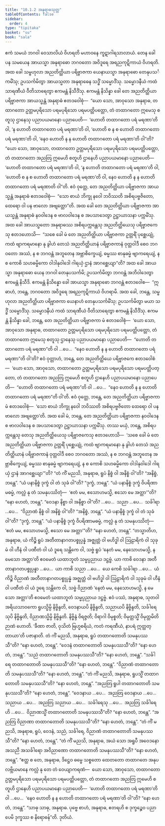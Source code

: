 ```yaml
---
title: "10.1.2 အနုရာဓသုတ္တ"
tableOfContents: false
sidebar:
  order: 4
type: "tipitaka"
basket: "su"
book: "sala"
---
```



<DynamicBreadcrumb />

<Division number="411" book="sala">

<Paragraph number="1763" book="sala">
ဧကံ သမယံ ဘဂဝါ ဝေသာလိယံ ဝိဟရတိ မဟာဝနေ ကူဋာဂါရသာလာယံ. တေန ခေါ ပန သမယေန အာယသ္မာ အနုရာဓော ဘဂဝတော အဝိဒူရေ အရညကုဋိကာယံ ဝိဟရတိ. အထ ခေါ သမ္ဗဟုလာ အညတိတ္ထိယာ ပရိဗ္ဗာဇကာ ယေနာယသ္မာ အနုရာဓော တေနုပသင်္ကမိံသု; ဥပသင်္ကမိတွာ အာယသ္မတာ အနုရာဓေန သဒ္ဓိံ သမ္မောဒိံသု. သမ္မောဒနီယံ ကထံ သာရဏီယံ ဝီတိသာရေတွာ ဧကမန္တံ နိသီဒိံသု. ဧကမန္တံ နိသိန္နာ ခေါ တေ အညတိတ္ထိယာ ပရိဗ္ဗာဇကာ အာယသ္မန္တံ အနုရာဓံ ဧတဒဝေါစုံ—  “ယော သော, အာဝုသော အနုရာဓ, တထာဂတော ဥတ္တမပုရိသော ပရမပုရိသော ပရမပတ္တိပတ္တော, တံ တထာဂတော ဣမေသု စတူသု ဌာနေသု ပညာပယမာနော ပညာပေတိ—  ‘ဟောတိ တထာဂတော ပရံ မရဏာ’တိ ဝါ, ‘န ဟောတိ တထာဂတော ပရံ မရဏာ’တိ ဝါ, ‘ဟောတိ စ န စ ဟောတိ တထာဂတော ပရံ မရဏာ’တိ ဝါ, ‘နေဝ ဟောတိ န န ဟောတိ တထာဂတော ပရံ မရဏာ’တိ ဝါ”တိ? “ယော သော, အာဝုသော, တထာဂတော ဥတ္တမပုရိသော ပရမပုရိသော ပရမပတ္တိပတ္တော, တံ တထာဂတော အညတြ ဣမေဟိ စတူဟိ ဌာနေဟိ ပညာပယမာနော ပညာပေတိ—  ‘ဟောတိ တထာဂတော ပရံ မရဏာ’တိ ဝါ, ‘န ဟောတိ တထာဂတော ပရံ မရဏာ’တိ ဝါ, ‘ဟောတိ စ န စ ဟောတိ တထာဂတော ပရံ မရဏာ’တိ ဝါ, နေဝ ဟောတိ န န ဟောတိ တထာဂတော ပရံ မရဏာတိ ဝါ”တိ. ဧဝံ ဝုတ္တေ, တေ အညတိတ္ထိယာ ပရိဗ္ဗာဇကာ အာယသ္မန္တံ အနုရာဓံ ဧတဒဝေါစုံ—  “သော စာယံ ဘိက္ခု နဝေါ ဘဝိဿတိ အစိရပဗ္ဗဇိတော, ထေရော ဝါ ပန ဗာလော အဗျတ္တော”တိ. အထ ခေါ တေ အညတိတ္ထိယာ ပရိဗ္ဗာဇကာ အာယသ္မန္တံ အနုရာဓံ နဝဝါဒေန စ ဗာလဝါဒေန စ အပသာဒေတွာ ဥဋ္ဌာယာသနာ ပက္ကမိံသု.
</Paragraph>

<Paragraph number="1764" book="sala">
အထ ခေါ အာယသ္မတော အနုရာဓဿ အစိရပက္ကန္တေသု အညတိတ္ထိယေသု ပရိဗ္ဗာဇကေသု ဧတဒဟောသိ—  “သစေ ခေါ မံ တေ အညတိတ္ထိယာ ပရိဗ္ဗာဇကာ ဥတ္တရိံ ပုစ္ဆေယျုံ, ကထံ ဗျာကရမာနော နု ခွါဟံ တေသံ အညတိတ္ထိယာနံ ပရိဗ္ဗာဇကာနံ ဝုတ္တဝါဒီ စေဝ ဘဂဝတော အဿံ, န စ ဘဂဝန္တံ အဘူတေန အဗ္ဘာစိက္ခေယျံ, ဓမ္မဿ စာနုဓမ္မံ ဗျာကရေယျံ, န စ ကောစိ သဟဓမ္မိကော ဝါဒါနုဝါဒေါ ဂါရယှံ ဌာနံ အာဂစ္ဆေယျာ”တိ? အထ ခေါ အာယသ္မာ အနုရာဓော ယေန ဘဂဝါ တေနုပသင်္ကမိ; ဥပသင်္ကမိတွာ ဘဂဝန္တံ အဘိဝါဒေတွာ ဧကမန္တံ နိသီဒိ. ဧကမန္တံ နိသိန္နော ခေါ အာယသ္မာ အနုရာဓော ဘဂဝန္တံ ဧတဒဝေါစ—  “ဣဓာဟံ, ဘန္တေ, ဘဂဝတော အဝိဒူရေ အရညကုဋိကာယံ ဝိဟရာမိ. အထ ခေါ, ဘန္တေ, သမ္ဗဟုလာ အညတိတ္ထိယာ ပရိဗ္ဗာဇကာ ယေနာဟံ တေနုပသင်္ကမိံသု; ဥပသင်္ကမိတွာ မယာ သဒ္ဓိံ သမ္မောဒိံသု. သမ္မောဒနီယံ ကထံ သာရဏီယံ ဝီတိသာရေတွာ ဧကမန္တံ နိသီဒိံသု. ဧကမန္တံ နိသိန္နာ ခေါ, ဘန္တေ, တေ အညတိတ္ထိယာ ပရိဗ္ဗာဇကာ မံ ဧတဒဝေါစုံ—  ‘ယော သော, အာဝုသော အနုရာဓ, တထာဂတော ဥတ္တမပုရိသော ပရမပုရိသော ပရမပတ္တိပတ္တော, တံ တထာဂတော ဣမေသု စတူသု ဌာနေသု ပညာပယမာနော ပညာပေတိ—  “ဟောတိ တထာဂတော ပရံ မရဏာ”တိ ဝါ …ပေ…  “နေဝ ဟောတိ န န ဟောတိ တထာဂတော ပရံ မရဏာ”တိ ဝါ’တိ? ဧဝံ ဝုတ္တာဟံ, ဘန္တေ, တေ အညတိတ္ထိယေ ပရိဗ္ဗာဇကေ ဧတဒဝေါစံ—  ‘ယော သော, အာဝုသော, တထာဂတော ဥတ္တမပုရိသော ပရမပုရိသော ပရမပတ္တိပတ္တော, တံ တထာဂတော အညတြ ဣမေဟိ စတူဟိ ဌာနေဟိ ပညာပယမာနော ပညာပေတိ—  “ဟောတိ တထာဂတော ပရံ မရဏာ”တိ ဝါ …ပေ…  “နေဝ ဟောတိ န န ဟောတိ တထာဂတော ပရံ မရဏာ”တိ ဝါ’တိ. ဧဝံ ဝုတ္တေ, ဘန္တေ, တေ အညတိတ္ထိယာ ပရိဗ္ဗာဇကာ မံ ဧတဒဝေါစုံ—  ‘သော စာယံ ဘိက္ခု နဝေါ ဘဝိဿတိ အစိရပဗ္ဗဇိတော ထေရော ဝါ ပန ဗာလော အဗျတ္တော’တိ. အထ ခေါ မံ, ဘန္တေ, တေ အညတိတ္ထိယာ ပရိဗ္ဗာဇကာ နဝဝါဒေန စ ဗာလဝါဒေန စ အပသာဒေတွာ ဥဋ္ဌာယာသနာ ပက္ကမိံသု. တဿ မယှံ, ဘန္တေ, အစိရပက္ကန္တေသု တေသု အညတိတ္ထိယေသု ပရိဗ္ဗာဇကေသု ဧတဒဟောသိ—  ‘သစေ ခေါ မံ တေ အညတိတ္ထိယာ ပရိဗ္ဗာဇကာ ဥတ္တရိံ ပုစ္ဆေယျုံ, ကထံ ဗျာကရမာနော နု ခွါဟံ တေသံ အညတိတ္ထိယာနံ ပရိဗ္ဗာဇကာနံ ဝုတ္တဝါဒီ စေဝ ဘဂဝတော အဿံ, န စ ဘဂဝန္တံ အဘူတေန အဗ္ဘာစိက္ခေယျံ, ဓမ္မဿ စာနုဓမ္မံ ဗျာကရေယျံ, န စ ကောစိ သဟဓမ္မိကော ဝါဒါနုဝါဒေါ ဂါရယှံ ဌာနံ အာဂစ္ဆေယျာ’”တိ?
</Paragraph>

<Paragraph number="1765" book="sala">
“တံ ကိံ မညသိ, အနုရာဓ, ရူပံ နိစ္စံ ဝါ အနိစ္စံ ဝါ”တိ?
</Paragraph>

<Paragraph number="1766" book="sala">
“အနိစ္စံ, ဘန္တေ”.
</Paragraph>

<Paragraph number="1767" book="sala">
“ယံ ပနာနိစ္စံ ဒုက္ခံ ဝါ တံ သုခံ ဝါ”တိ?
</Paragraph>

<Paragraph number="1768" book="sala">
“ဒုက္ခံ, ဘန္တေ”.
</Paragraph>

<Paragraph number="1769" book="sala">
“ယံ ပနာနိစ္စံ ဒုက္ခံ ဝိပရိဏာမဓမ္မံ, ကလ္လံ နု တံ သမနုပဿိတုံ—  ‘ဧတံ မမ, ဧသောဟမသ္မိ, ဧသော မေ အတ္တာ’”တိ?
</Paragraph>

<Paragraph number="1770" book="sala">
“နော ဟေတံ, ဘန္တေ”.
</Paragraph>

<Paragraph number="1771" book="sala">
“ဝေဒနာ နိစ္စာ ဝါ အနိစ္စာ ဝါ”တိ? …ပေ…  သညာ …ပေ…  သင်္ခါရာ …ပေ…  “ဝိညာဏံ နိစ္စံ ဝါ အနိစ္စံ ဝါ”တိ?
</Paragraph>

<Paragraph number="1772" book="sala">
“အနိစ္စံ, ဘန္တေ”.
</Paragraph>

<Paragraph number="1773" book="sala">
“ယံ ပနာနိစ္စံ ဒုက္ခံ ဝါ တံ သုခံ ဝါ”တိ?
</Paragraph>

<Paragraph number="1774" book="sala">
“ဒုက္ခံ, ဘန္တေ”.
</Paragraph>

<Paragraph number="1775" book="sala">
“ယံ ပနာနိစ္စံ ဒုက္ခံ ဝိပရိဏာမဓမ္မံ, ကလ္လံ နု တံ သမနုပဿိတုံ—  ‘ဧတံ မမ, ဧသောဟမသ္မိ, ဧသော မေ အတ္တာ’”တိ?
</Paragraph>

<Paragraph number="1776" book="sala">
“နော ဟေတံ, ဘန္တေ”.
</Paragraph>

<Paragraph number="1777" book="sala">
“တသ္မာတိဟ, အနုရာဓ, ယံ ကိဉ္စိ ရူပံ အတီတာနာဂတပစ္စုပ္ပန္နံ အဇ္ဈတ္တံ ဝါ ဗဟိဒ္ဓါ ဝါ ဩဠာရိကံ ဝါ သုခုမံ ဝါ ဟီနံ ဝါ ပဏီတံ ဝါ ယံ ဒူရေ သန္တိကေ ဝါ, သဗ္ဗံ ရူပံ ‘နေတံ မမ, နေသောဟမသ္မိ, န မေသော အတ္တာ’တိ ဧဝမေတံ ယထာဘူတံ သမ္မပ္ပညာယ ဒဋ္ဌဗ္ဗံ. ယာ ကာစိ ဝေဒနာ အတီတာနာဂတပစ္စုပ္ပန္နာ …ပေ…  ယာ ကာစိ သညာ …ပေ…  ယေ ကေစိ သင်္ခါရာ …ပေ…  ယံ ကိဉ္စိ ဝိညာဏံ အတီတာနာဂတပစ္စုပ္ပန္နံ အဇ္ဈတ္တံ ဝါ ဗဟိဒ္ဓါ ဝါ ဩဠာရိကံ ဝါ သုခုမံ ဝါ ဟီနံ ဝါ ပဏီတံ ဝါ ယံ ဒူရေ သန္တိကေ ဝါ, သဗ္ဗံ ဝိညာဏံ ‘နေတံ မမ, နေသောဟမသ္မိ, န မေသော အတ္တာ’တိ ဧဝမေတံ ယထာဘူတံ သမ္မပ္ပညာယ ဒဋ္ဌဗ္ဗံ. ဧဝံ ပဿံ, အနုရာဓ, သုတဝါ အရိယသာဝကော ရူပသ္မိမ္ပိ နိဗ္ဗိန္ဒတိ, ဝေဒနာယပိ နိဗ္ဗိန္ဒတိ, သညာယပိ နိဗ္ဗိန္ဒတိ, သင်္ခါရေသုပိ နိဗ္ဗိန္ဒတိ, ဝိညာဏသ္မိမ္ပိ နိဗ္ဗိန္ဒတိ. နိဗ္ဗိန္ဒံ ဝိရဇ္ဇတိ; ဝိရာဂါ ဝိမုစ္စတိ; ဝိမုတ္တသ္မိံ ဝိမုတ္တမိတိ ဉာဏံ ဟောတိ. ‘ခီဏာ ဇာတိ, ဝုသိတံ ဗြဟ္မစရိယံ, ကတံ ကရဏီယံ, နာပရံ ဣတ္ထတ္တာယာ’တိ ပဇာနာတိ.
</Paragraph>

<Paragraph number="1778" book="sala">
တံ ကိံ မညသိ, အနုရာဓ, ရူပံ တထာဂတောတိ သမနုပဿသီ”တိ? “နော ဟေတံ, ဘန္တေ”. “ဝေဒနံ တထာဂတောတိ သမနုပဿသီ”တိ? “နော ဟေတံ, ဘန္တေ”. “သညံ တထာဂတောတိ သမနုပဿသီ”တိ? “နော ဟေတံ, ဘန္တေ”. “သင်္ခါရေ တထာဂတောတိ သမနုပဿသီ”တိ? “နော ဟေတံ, ဘန္တေ”. “ဝိညာဏံ တထာဂတောတိ သမနုပဿသီ”တိ? “နော ဟေတံ, ဘန္တေ”. “တံ ကိံ မညသိ, အနုရာဓ, ရူပသ္မိံ တထာဂတောတိ သမနုပဿသီ”တိ? “နော ဟေတံ, ဘန္တေ”. “အညတြ ရူပါ တထာဂတောတိ သမနုပဿသီ”တိ? “နော ဟေတံ, ဘန္တေ”. “ဝေဒနာယ …ပေ…  အညတြ ဝေဒနာယ …ပေ…  သညာယ …ပေ…  အညတြ သညာယ …ပေ…  သင်္ခါရေသု …ပေ…  အညတြ သင်္ခါရေဟိ …ပေ…  ဝိညာဏသ္မိံ တထာဂတောတိ သမနုပဿသီ”တိ? “နော ဟေတံ, ဘန္တေ”. “အညတြ ဝိညာဏာ တထာဂတောတိ သမနုပဿသီ”တိ? “နော ဟေတံ, ဘန္တေ”.
</Paragraph>

<Paragraph number="1779" book="sala">
“တံ ကိံ မညသိ, အနုရာဓ, ရူပံ, ဝေဒနံ, သညံ, သင်္ခါရေ, ဝိညာဏံ တထာဂတောတိ သမနုပဿသီ”တိ? “နော ဟေတံ, ဘန္တေ”. “တံ ကိံ မညသိ, အနုရာဓ, အယံ သော အရူပီ အဝေဒနော အသညီ အသင်္ခါရော အဝိညာဏော တထာဂတောတိ သမနုပဿသီ”တိ? “နော ဟေတံ, ဘန္တေ”. “ဧတ္ထ စ တေ, အနုရာဓ, ဒိဋ္ဌေဝ ဓမ္မေ သစ္စတော ထေတတော တထာဂတေ အနုပလဗ္ဘိယမာနေ ကလ္လံ နု တေ တံ ဝေယျာကရဏံ—  ယော သော, အာဝုသော, တထာဂတော ဥတ္တမပုရိသော ပရမပုရိသော ပရမပတ္တိပတ္တော, တံ တထာဂတော အညတြ ဣမေဟိ စတူဟိ ဌာနေဟိ ပညာပယမာနော ပညာပေတိ—  ‘ဟောတိ တထာဂတော ပရံ မရဏာ’တိ ဝါ …ပေ…  ‘နေဝ ဟောတိ န န ဟောတိ တထာဂတော ပရံ မရဏာ’တိ ဝါ”တိ? “နော ဟေတံ, ဘန္တေ”. “သာဓု သာဓု, အနုရာဓ. ပုဗ္ဗေ စာဟံ, အနုရာဓ, ဧတရဟိ စ ဒုက္ခဉ္စေဝ ပညာပေမိ ဒုက္ခဿ စ နိရောဓန်”တိ.

</Paragraph>
</Division>

<Paragraph number="1780" type="center" book="sala">
ဒုတိယံ.
</Paragraph>